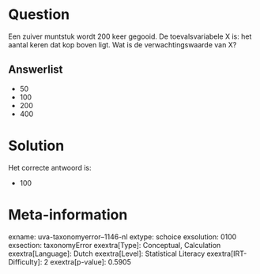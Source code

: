 Question
========

Een zuiver muntstuk wordt 200 keer gegooid. De toevalsvariabele X is:
het aantal keren dat kop boven ligt. Wat is de verwachtingswaarde van X?

Answerlist
----------

* 50
* 100
* 200
* 400

Solution
========

Het correcte antwoord is: 

* 100

Meta-information
================
exname: uva-taxonomyerror--1146-nl
extype: schoice
exsolution: 0100
exsection: taxonomyError 
exextra[Type]: Conceptual, Calculation
exextra[Language]: Dutch
exextra[Level]: Statistical Literacy
exextra[IRT-Difficulty]: 2
exextra[p-value]: 0.5905
